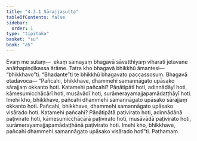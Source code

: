 ```yaml
---
title: "4.3.1 Sārajjasutta"
tableOfContents: false
sidebar:
  order: 1
type: "tipitaka"
basket: "su"
book: "a5"
---
```



<DynamicBreadcrumb />

<Division number="171" book="a5" bookNo="16" page="178">

<Paragraph number="997" book="a5">
Evaṃ me sutaṃ—  ekaṃ samayaṃ bhagavā sāvatthiyaṃ viharati jetavane anāthapiṇḍikassa ārāme. Tatra kho bhagavā bhikkhū āmantesi—  “bhikkhavo”ti. “Bhadante”ti te bhikkhū bhagavato paccassosuṃ. Bhagavā etadavoca—
</Paragraph>

<Paragraph number="998" book="a5">
“Pañcahi, bhikkhave, dhammehi samannāgato upāsako sārajjaṃ okkanto hoti. Katamehi pañcahi? Pāṇātipātī hoti, adinnādāyī hoti, kāmesumicchācārī hoti, musāvādī hoti, surāmerayamajjapamādaṭṭhāyī hoti. Imehi kho, bhikkhave, pañcahi dhammehi samannāgato upāsako sārajjaṃ okkanto hoti.
</Paragraph>

<Paragraph number="999" book="a5">
Pañcahi, bhikkhave, dhammehi samannāgato upāsako visārado hoti. Katamehi pañcahi? Pāṇātipātā paṭivirato hoti, adinnādānā paṭivirato hoti, kāmesumicchācārā paṭivirato hoti, musāvādā paṭivirato hoti, surāmerayamajjapamādaṭṭhānā paṭivirato hoti. Imehi kho, bhikkhave, pañcahi dhammehi samannāgato upāsako visārado hotī”ti.

</Paragraph>
</Division>

<Paragraph number="1000" type="center" book="a5">
Paṭhamaṃ.
</Paragraph>